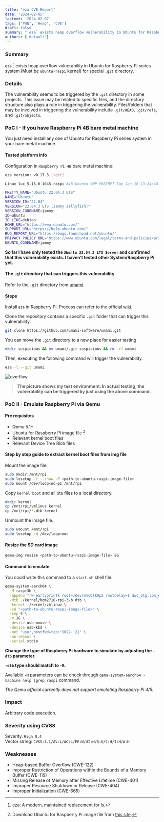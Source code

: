 ```yaml
---
title: "eza CVE Report"
date: '2024-02-05'
lastmod: '2024-02-07'
tags: ['PWN', 'Heap', 'CVE']
draft: false
summary: "`eza` exists heap overflow vulnerability in Ubuntu for Raspberry Pi series system (Must be `ubuntu-raspi` kernel) for special `.git` directory."
authors: ['default']
---
```


### Summary

`eza` [^1] exists heap overflow vulnerability in Ubuntu for Raspberry Pi series
system (Must be `ubuntu-raspi` kernel) for special `.git` directory.

### Details

The vulnerability seems to be triggered by the `.git` directory in some
projects. This issue may be related to specific files, and the directory
structure also plays a role in triggering the vulnerability. Files/folders
that may be involved in triggering the vulnerability include `.git/HEAD`,
`.git/refs`, and `.git/objects`.

### PoC I - If you have Raspberry Pi 4B bare metal machine

You just need install any one of Ubuntu for Raspberry Pi series system in your
bare metal machine.

#### Tested platform info

Configuration in `Raspberry Pi 4B` bare metal machine:

```bash
eza version: v0.17.3 [+git]

Linux lux 5.15.0-1045-raspi #48-Ubuntu SMP PREEMPT Tue Jan 16 13:24:44 UTC 2024 aarch64 aarch64 aarch64 GNU/Linux

PRETTY_NAME="Ubuntu 22.04.3 LTS"
NAME="Ubuntu"
VERSION_ID="22.04"
VERSION="22.04.3 LTS (Jammy Jellyfish)"
VERSION_CODENAME=jammy
ID=ubuntu
ID_LIKE=debian
HOME_URL="https://www.ubuntu.com/"
SUPPORT_URL="https://help.ubuntu.com/"
BUG_REPORT_URL="https://bugs.launchpad.net/ubuntu/"
PRIVACY_POLICY_URL="https://www.ubuntu.com/legal/terms-and-policies/privacy-policy"
UBUNTU_CODENAME=jammy
```

**So far I have only tested the `Ubuntu 22.04.3 LTS Server` and confirmed that
this vulnerability exists. I haven’t tested other System/Raspberry Pi yet.**

#### The `.git` directory that can triggers this vulnerability

Refer to the `.git` directory from [umami](https://github.com/umami-software/umami).

#### Steps

Install `eza` in Raspberry Pi.
Process can refer to the official [wiki](https://github.com/eza-community/eza/blob/main/INSTALL.md).

Clone the repository contains a specific `.git` folder that can trigger this
vulnerability.

```bash
git clone https://github.com/umami-software/umami.git
```

You can move the `.git` directory to a new place for easier testing.

```bash
mkdir suspicious && mv umami/.git suspicious && rm -rf umami
```

Then, executing the following command will trigger the vulnerability.

```bash
eza -l --git umami
```

![overflow](https://s11.ax1x.com/2024/02/07/pF1fNkT.png)

> **The picture shows my test environment. In actual testing, the vulnerability can be triggered by just using the above command.**

### PoC II - Emulate Raspberry Pi via Qemu

#### Pre requisites

- Qemu 5.1+
- Ubuntu for Raspberry Pi image file [^2]
- Relevant kernel boot files
- Relevant Device Tree Blob files

#### Step by step guide to extract kernel boot files from img file

Mount the image file.

```bash
sudo mkdir /mnt/rpi
sudo losetup -f --show -P <path-to-ubuntu-raspi-image-file>
sudo mount /dev/loop<no>p1 /mnt/rpi
```

Copy `kernel boot` and all `dtb` files to a local directory.

```bash
mkdir kernel
cp /mnt/rpi/vmlinuz kernel
cp /mnt/rpi/*.dtb kernel
```

Unmount the image file.

```bash
sudo umount /mnt/rpi
sudo losetup -d /dev/loop<no>
```

#### Resize the SD card image

```bash
qemu-img resize <path-to-ubuntu-raspi-image-file> 8G
```

#### Command to emulate

You could write this command to a `start.sh` shell file.

```bash
qemu-system-aarch64 \
  -M raspi3b \
  -append "rw earlyprintk root=/dev/mmcblk0p2 rootdelay=1 dwc_otg.lpm_enable=0 rootfstype=ext4 loglevel=8 console=ttyAMA0,115200" \
  -dtb ./kernel/bcm2710-rpi-3-b.dtb \
  -kernel ./kernel/vmlinuz \
  -sd "<path-to-ubuntu-raspi-image-file>" \
  -smp 4 \
  -m 1G \
  -device usb-mouse \
  -device usb-kbd \
  -net "user,hostfwd=tcp::5022-:22" \
  -no-reboot \
  -serial stdio
```

**Change the type of Raspberry Pi hardware to simulate by adjusting the `-dtb`
parameter.**

**`-dtb` type should match to `-M`.**

Available `-M` parameters can be check through `qemu-system-aarch64 -machine help |grep raspi` command.

*The Qemu official currently does not support emulating Raspberry Pi 4/5.*

### Impact

Arbitrary code execution.

### Severity using CVSS

Severity: `High 8.4`<br />
Vector string: `CVSS:3.1/AV:L/AC:L/PR:N/UI:N/S:U/C:H/I:H/A:H`

### Weaknesses

 - Heap-based Buffer Overflow (CWE-122)
 - Improper Restriction of Operations within the Bounds of a Memory Buffer (CWE-119)
 - Missing Release of Memory after Effective Lifetime (CWE-401)
 - Improper Resource Shutdown or Release (CWE-404)
 - Improper Initialization (CWE-665)

[^1]: [eza](https://github.com/eza-community/eza/tree/main): A modern, maintained replacement for ls.
[^2]: Download Ubuntu for Raspberry Pi image file from [this site](https://ubuntu.com/download/raspberry-pi).

